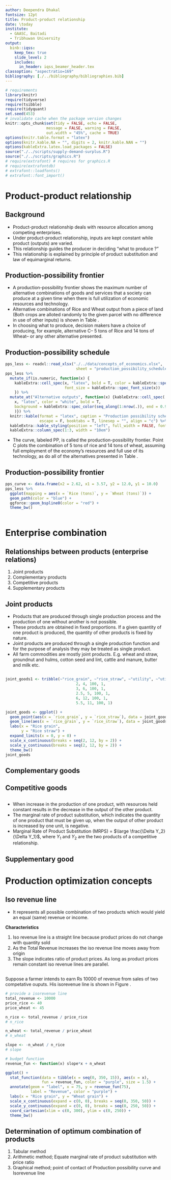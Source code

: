 ```yaml
---
author: Deependra Dhakal
fontsize: 12pt
title: Product-product relationship
date: \today
institute:
  - GAASC, Baitadi
  - Tribhuwan University 
output: 
  binb::iqss:
    keep_tex: true
    slide_level: 2
    includes:
      in_header: iqss_beamer_header.tex
classoption: "aspectratio=169"
bibliography: [./../bibliography/bibliographies.bib]
---
```


```r
# requirements
library(knitr)
require(tidyverse)
require(tsibble)
require(tidyquant)
set.seed(453)
# invalidate cache when the package version changes
knitr::opts_chunk$set(tidy = FALSE, echo = FALSE, 
                  message = FALSE, warning = FALSE,
                  out.width = "45%", cache = TRUE)
options(knitr.table.format = "latex")
options(knitr.kable.NA = "", digits = 2, knitr.kable.NAN = "")
options(kableExtra.latex.load_packages = FALSE)
source("./../scripts/supply-demand-surplus.R")
source("./../scripts/graphics.R")
# require(extrafont) # requires for graphics.R
# require(extrafontdb)
# extrafont::loadfonts()
# extrafont::font_import()
```

# Product-product relationship

## Background

- Product-product relationship deals with resource allocation among competing enterprises.
- Under product-product relationship, inputs are kept constant while product (outputs) are varied. 
- This relationship guides the producer in deciding "what to produce ?"
- This relationship is explained by principle of product substitution and law of equimarginal returns.
<!-- - The choice indicators are substitution ratio and price ratio. -->

## Production-possibility frontier

- A production-possibility frontier shows the maximum number of alternative combinations of goods and services that a society can produce at a given time when there is full utilization of economic resources and technology.
- Alternative combinations of Rice and Wheat output from a piece of land (Both crops are alloted randomly to the given parcel with no difference in use of other inputs) is shown in Table \ref{tab:ppschedule}.
- In choosing what to produce, decision makers have a choice of producing, for example, alternative C-- 5 tons of Rice and 14 tons of Wheat-- or any other alternative presented.

## Production-possibility schedule

```r
pps_less <- readxl::read_xlsx("./../data/concepts_of_economics.xlsx", 
                               sheet = "production_possibility_schedule", col_names = TRUE)
pps_less %>% 
  mutate_if(is.numeric, function(x) {
    kableExtra::cell_spec(x, "latex", bold = T, color = kableExtra::spec_color(x, end = 0.8),
                          font_size = kableExtra::spec_font_size(x))
    }) %>%
  mutate_at("Alternative outputs", function(x) {kableExtra::cell_spec(
    x, "latex", color = "white", bold = T,
    background = kableExtra::spec_color(seq_along(1:nrow(.)), end = 0.9, option = "A", direction = -1)
    )}) %>% 
  knitr::kable(format = "latex", caption = "Production possibility schedule", 
               escape = F, booktabs = T, linesep = "", align = "c") %>% 
  kableExtra::kable_styling(position = "left", full_width = FALSE, font_size = 8) %>% 
  kableExtra::column_spec(1:3, width = "10em")
```

- The curve, labeled PP, is called the production-possibility frontier. Point C plots the combination of 5 tons of rice and 14 tons of wheat, assuming full employment of the economy's resources and full use of its technology, as do all of the alternatives presented in Table \ref{tab:ppschedule}.

## Production-possibility frontier

```r
pps_curve <- data.frame(x2 = 2.62, x1 = 3.57, y2 = 12.0, y1 = 10.0)
pps_less %>% 
  ggplot(mapping = aes(x = `Rice (tons)`, y = `Wheat (tons)`)) +
  geom_path(color = "blue") + 
  ggforce::geom_bspline0(color = "red") +
  theme_bw()
  
```

# Enterprise combination

## Relationships between products (enterprise relations)

1. Joint products
2. Complementary products
3. Competitive products
4. Supplementary products

## Joint products

- Products that are produced through single production process and the production of one without another is not possible. 
- These products are obtained in fixed proportions. If a given quantity of one product is produced, the quantity of other products is fixed by nature. 
- Joint products are produced through a single production function and for the purpose of analysis they may be treated as single product. 
- All farm commodities are mostly joint products. E.g. wheat and straw, groundnut and hulms, cotton seed and lint, cattle and manure, butter and milk etc.

##

```r
joint_goods1 <- tribble(~"rice_grain", ~"rice_straw", ~"utility", ~"utility_level",
                               2, 4, 100, 1,
                               3, 6, 100, 1,
                               2.5, 5, 100, 1,
                               6, 12, 100, 1,
                               5.5, 11, 100, 1)

joint_goods <- ggplot() +
  geom_point(aes(x = `rice_grain`, y = `rice_straw`), data = joint_goods1) +
  geom_line(aes(x = `rice_grain`, y = `rice_straw`), data = joint_goods1) +
  labs(x = "Rice grain",
       y = "Rice straw") +
  expand_limits(x = 0, y = 0) +
  scale_x_continuous(breaks = seq(2, 12, by = 2)) +
  scale_y_continuous(breaks = seq(2, 12, by = 2)) +
  theme_bw()
joint_goods

```


## Complementary goods

<!-- ```{r complementary-goods, fig.cap="Complementary relationship between left and right shoes of a pair", fig.width=4, fig.height=3, fig.align="center"} -->
<!-- # in complementary goods, utility is limitted by the good with smallest quantity -->
<!-- complementary_goods1 <- tribble(~"left_shoe", ~"right_shoe", ~"utility", ~"utility_level", -->
<!--                                2, 4, 100, 1,  -->
<!--                                3, 2, 100, 1, -->
<!--                                12, 2, 100, 1,  -->
<!--                                2, 2, 100, 1, -->
<!--                                7, 2, 100, 1, -->
<!--                                2, 5, 100, 1, -->
<!--                                8, 2, 100, 1, -->
<!--                                2, 10, 100, 1) -->

<!-- complementary_goods2 <- tribble(~"left_shoe", ~"right_shoe", ~"utility", ~"utility_level", -->
<!--                                 4, 5, 200, 2, -->
<!--                                 5, 4, 200, 2, -->
<!--                                 6, 4, 200, 2, -->
<!--                                 10, 4, 200, 2, -->
<!--                                 4, 12, 200, 2, -->
<!--                                 7, 4, 200, 2, -->
<!--                                 4, 6, 200, 2) -->

<!-- complementary_goods <- ggplot() + -->
<!--   geom_segment(aes(x = `left_shoe`, y = `right_shoe`, xend = 2, yend = 2), data = complementary_goods1) + -->
<!--   geom_segment(aes(x = `left_shoe`, y = `right_shoe`, xend = 4, yend = 4), data = complementary_goods2) + -->
<!--   labs(x = "Left shoe",  -->
<!--        y = "Right shoe") + -->
<!--   expand_limits(x = 0, y = 0) + -->
<!--   scale_x_continuous(breaks = seq(2, 12, by = 2)) + -->
<!--   scale_y_continuous(breaks = seq(2, 12, by = 2)) + -->
<!--   theme_bw() -->
<!-- complementary_goods -->

<!-- # ggsave("./complementary_goods.png", complementary_goods, units = "in",  -->
<!-- #        dpi = 250, width = 6, height = 4) -->
<!-- ``` -->

\begin{columns}
  \column{0.5\textwidth}

```r
complementary_goods <- tribble(
  ~"wheat", ~"legume", 
  2.25, 1.5, 
  2.5, 1.8, 
  2.75, 1.9, 
  3, 1.8, 
  3.25, 1.6,
  3.5, 1.3, 
  3.25, 0.9
  )

complementary_goods %>% 
  ggplot(aes(x = wheat, y = legume)) +
  # geom_point() +
  ggforce::geom_bspline() +
  labs(x = "Wheat", y = "Legume") +
  theme_bw()

```

  \column{0.5\textwidth}
  \footnotesize
  \begin{itemize}
  \item When change in level of production of one occurs, another also changes in the same direction. i.e. when resource held constant the increase in the level of output of one product also increases in the level of another output. 
  \item In other words shift of resources from one product to a second product will increase rather than decrease the output of first. But this relation holds only upto certain level of production. 
  \item Leguminous crops increases the fertility status of soil, which is beneficial for production of wheat on a piece of land.
  \end{itemize}

\end{columns}

## Competitive goods

\begin{columns}
    \column{0.33\textwidth}
    \centering

```r
# marginal rate of substitution of quantity x for quantity y should be constant
# the function below could be thought of as data generating process

# i. constant marginal rate of substitution
# here MRS of y for x is given by slope coefficient
rice <- c(2, 2.3, 2.4, 2.6, 2.8, 2.9, 3.2)
wheat <- function(x){
  -0.15*x + 1.6 # MRS is "-2"
}
# wheat(rice)

ggplot() +
  geom_line(aes(rice, wheat(rice))) +
  labs(x = "Rice", y = "Wheat") +
  theme_bw()

```

      \column{0.33\textwidth}
      \footnotesize

```r

# ii. increasing marginal rate of substitution
mrs <- c(0.04, 0.06, 0.1, .18, .26, .40, .60)
rice <- c(2, 2.1, 2.2, 2.3, 2.4, 2.5, 2.6)
wheat <- function(x, mrs){
  2-mrs*x
}

ggplot(data = Hmisc::bezier(rice, wheat(rice, mrs)) %>%
         bind_cols()) +
  geom_line(aes(x, y), size = 1) +
  labs(x = "Rice", y = "Wheat") +
  theme_bw()

```

```r
tibble(
  rice = rice, 
  wheat = wheat(rice, mrs)
) %>% 
  mutate("$\\Delta \\textrm{rice}$" = rice - lag(rice), 
         "$\\Delta \\textrm{wheat}$" = wheat - lag(wheat)) %>%
  mutate("$MRS \\newline (\\frac{\\Delta wheat}{\\Delta rice})$" = abs(`$\\Delta \\textrm{wheat}$`/`$\\Delta \\textrm{rice}$`)) %>% 
  knitr::kable(booktabs = TRUE, escape = FALSE) %>% 
  kableExtra::kable_styling(font_size = 5, latex_options = "scale_down") %>% 
  kableExtra::column_spec(column = 1:5, width = c(rep("2.4em", 4), "3.2em"))
```


      \column{0.33\textwidth}
      \footnotesize

```r
# iii. decreasing marginal rate of substitution/ synonymous to indifference curve

mrs <- rev(-c(0.04, 0.06, 0.1, .18, .28, .40, .60)) # infact mrs is negative
bz_curves <- data.frame(`Rice` = rice,
                        `Wheat` = wheat(rice, mrs))

bezier::bezier(t = seq(0,1,length.out = 50), bz_curves) %>%
  as_tibble() %>%
  ggplot2::ggplot(aes(y = V1, x = V2)) +
  ggplot2::geom_line(size = 1.0) +
  xlab("Rice") +
  ylab("Wheat") +
  theme_bw()
```

```r
tibble(
  rice = rice, 
  wheat = wheat(rice, mrs)
) %>% 
  mutate("$\\Delta \\textrm{rice}$" = rice - lag(rice), 
         "$\\Delta \\textrm{wheat}$" = wheat - lag(wheat)) %>%
  mutate("$MRS \\newline (\\frac{\\Delta wheat}{\\Delta rice})$" = abs(`$\\Delta \\textrm{wheat}$`/`$\\Delta \\textrm{rice}$`)) %>% 
  knitr::kable(booktabs = TRUE, escape = FALSE) %>% 
  kableExtra::kable_styling(font_size = 5, latex_options = "scale_down") %>% 
  kableExtra::column_spec(column = 1:5, width = c(rep("2.4em", 4), "3.2em"))
```


 \end{columns}

##

\footnotesize

- When increase in the production of one product, with resources held constant results in the decrease in the output of the other product.
- The marginal rate of product substitution, which indicates the quantity of one product that must be given up, when the output of other product is increased by one unit, is negative.
- Marginal Rate of Product Substitution (MRPS) = $\large \frac{\Delta Y_2}{\Delta Y_1}$, where $Y_1$ and $Y_2$ are the two products of a competitive relationship.

## Supplementary good

\begin{columns}
  \column{0.45\textwidth}

```r
supplementary_goods <- tribble(
  ~"wheat_yield", ~"goats", ~"which_rise",
  3, 6, "wheat", 
  3, 7, "wheat", 
  3, 8, "wheat", 
  1, 6, "goat", 
  2, 6, "goat", 
  3, 6, "goat", 
  3, 6, "both",
  4, 5.5, "both",
  5, 4.5, "both",
  6, 3.25, "both", 
  7, 1.5, "both"
)

ggplot(supplementary_goods, aes(x = wheat_yield, y = goats)) +
  # geom_point() +
  # geom_line(aes(color = which_rise)) +
  ggforce::geom_bspline(aes(color = which_rise)) +
  scale_colour_viridis_d(label = c("Both", "Goat", "Wheat"), name = "Which product varies ?") +
  theme_bw() +
  labs(x = "Wheat", y = "Goats")
```

  \column{0.55\textwidth}
  \footnotesize
  
  \begin{itemize}
  \item When increase or decrease in the output of one product does not affect the production of the other product.
  \item With the same resources, the output of one product can be increased with neither a gain nor a sacrifice in the other product.
  \item Supplementary products use the idle resources. 
  \item On small farms keeping a few goats undertaking wheat cultivation may be enterprises because permanent labour is used in crop without reducing the productivity of goat farming.
  \end{itemize}

\end{columns}

# Production optimization concepts

## Iso revenue line

- It represents all possible combination of two products which would yield an equal (same) revenue or income.

**Characteristics**

1. Iso revenue line is a straight line because product prices do not change with quantity sold
2. As the Total Revenue increases the iso revenue line moves away from origin
3. The slope indicates ratio of product prices. As long as product prices remain constant iso revenue lines are parallel.

##

Suppose a farmer intends to earn Rs 10000 of revenue from sales of two competative ouputs. His isorevenue line is shown in Figure \ref{fig:isorevenue-line-rice-wheat}.

```r
# provide a isorevenue line
total_revenue <- 10000
price_rice <- 40
price_wheat <- 45

n_rice <- total_revenue / price_rice
# n_rice

n_wheat <- total_revenue / price_wheat
# n_wheat

slope <- -n_wheat / n_rice
# slope

# budget function
revenue_fun <- function(x) slope*x + n_wheat

ggplot() +
  stat_function(data = tibble(x = seq(0, 350, 15)), aes(x = x), 
                fun = revenue_fun, color = "purple", size = 1.5) +
  annotate(geom = "label", x = 75, y = revenue_fun(75), 
           label = "Revenue", color = "purple") +
  labs(x = "Rice grain", y = "Wheat grain") +
  scale_x_continuous(expand = c(0, 0), breaks = seq(0, 350, 50)) +
  scale_y_continuous(expand = c(0, 0), breaks = seq(0, 250, 50)) +
  coord_cartesian(xlim = c(0, 300), ylim = c(0, 250)) +
  theme_bw()
```

## Determination of optimum combination of products

1. Tabular method
2. Arithmetic method; Equate marginal rate of product substitution with price ratio
3. Graphical method; point of contact of Production possibility curve and Isorevenue line
